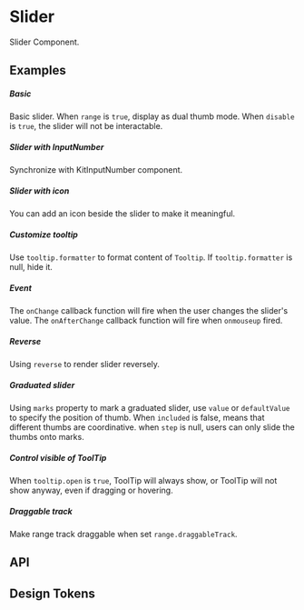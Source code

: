 
<Meta of={KitSliderStories} />

# Slider

Slider Component.

## Examples

##### Basic
Basic slider. When `range` is `true`, display as dual thumb mode. When `disable` is `true`, the slider will not be interactable.

<CustomCanvas content={Exemples.Basic} source={Sources.Basic} id="slider-basic" />

##### Slider with InputNumber
Synchronize with KitInputNumber component.

<CustomCanvas content={Exemples.WithInputNumber} source={Sources.WithInputNumber} id="slider-input" />

##### Slider with icon
You can add an icon beside the slider to make it meaningful.

<CustomCanvas content={Exemples.WithIcon} source={Sources.WithIcon} id="slider-icon" />

##### Customize tooltip
Use `tooltip.formatter` to format content of `Tooltip`. If `tooltip.formatter` is null, hide it.

<CustomCanvas content={Exemples.Formatter} source={Sources.Formatter} id="slider-formatter" />

##### Event
The `onChange` callback function will fire when the user changes the slider's value. The `onAfterChange` callback function will fire when `onmouseup` fired.

<CustomCanvas content={Exemples.Events} source={Sources.Events} id="slider-events" />

##### Reverse
Using `reverse` to render slider reversely.

<CustomCanvas content={Exemples.Reversed} source={Sources.Reversed} id="slider-reversed" />

##### Graduated slider
Using `marks` property to mark a graduated slider, use `value` or `defaultValue` to specify the position of thumb. When `included` is false, means that different thumbs are coordinative. when `step` is null, users can only slide the thumbs onto marks.

<CustomCanvas content={Exemples.Graduated} source={Sources.Graduated} id="slider-graduated" />

##### Control visible of ToolTip
When `tooltip.open` is `true`, ToolTip will always show, or ToolTip will not show anyway, even if dragging or hovering.

<CustomCanvas content={Exemples.VisibleTooltip} source={Sources.VisibleTooltip} id="slider-visible-tooltip" />

##### Draggable track
Make range track draggable when set `range.draggableTrack`.

<CustomCanvas content={Exemples.Draggable} source={Sources.Draggable} id="slider-draggable" />


## API

<Canvas of={KitSliderStories.Api} />

<Controls of={KitSliderStories.Api} />


## Design Tokens

<DesignTokens path="components.Slider" tokens={fields?.components?.Slider} />